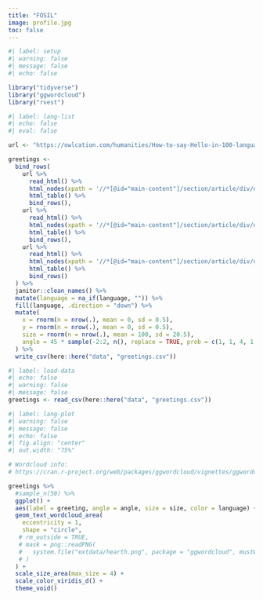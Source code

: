```yaml
---
title: "FOSIL"
image: profile.jpg
toc: false
---
```


```r
#| label: setup
#| warning: false
#| message: false
#| echo: false

library("tidyverse")
library("ggwordcloud")
library("rvest")

```

```r
#| label: lang-list
#| echo: false
#| eval: false

url <- "https://owlcation.com/humanities/How-to-say-Hello-in-100-languages"

greetings <- 
  bind_rows(
    url %>%
      read_html() %>%
      html_nodes(xpath = '//*[@id="main-content"]/section/article/div/div/section/div[1]/div[3]/div[2]/table') %>%
      html_table() %>% 
      bind_rows(), 
    url %>% 
      read_html() %>% 
      html_nodes(xpath = '//*[@id="main-content"]/section/article/div/div/section/div[1]/div[3]/div[3]/table') %>% 
      html_table() %>% 
      bind_rows(), 
    url %>% 
      read_html() %>% 
      html_nodes(xpath = '//*[@id="main-content"]/section/article/div/div/section/div[1]/div[3]/div[4]/table') %>% 
      html_table() %>% 
      bind_rows()
  ) %>% 
  janitor::clean_names() %>% 
  mutate(language = na_if(language, "")) %>% 
  fill(language, .direction = "down") %>% 
  mutate(
    x = rnorm(n = nrow(.), mean = 0, sd = 0.5), 
    y = rnorm(n = nrow(.), mean = 0, sd = 0.5), 
    size = rnorm(n = nrow(.), mean = 100, sd = 20.5), 
    angle = 45 * sample(-2:2, n(), replace = TRUE, prob = c(1, 1, 4, 1, 1))
  ) %>% 
  write_csv(here::here("data", "greetings.csv"))

```

```r
#| label: load-data
#| echo: false
#| warning: false
#| message: false
greetings <- read_csv(here::here("data", "greetings.csv"))
```

```r
#| label: lang-plot
#| warning: false
#| message: false
#| echo: false
#| fig.align: "center"
#| out.width: "75%"

# Wordcloud info: 
# https://cran.r-project.org/web/packages/ggwordcloud/vignettes/ggwordcloud.html

greetings %>% 
  #sample_n(50) %>% 
  ggplot() + 
  aes(label = greeting, angle = angle, size = size, color = language) + 
  geom_text_wordcloud_area(
    eccentricity = 1, 
    shape = "circle", 
   # rm_outside = TRUE, 
   # mask = png::readPNG(
   #   system.file("extdata/hearth.png", package = "ggwordcloud", mustWork = TRUE)
   # )
  ) +
  scale_size_area(max_size = 4) + 
  scale_color_viridis_d() + 
  theme_void()

```
